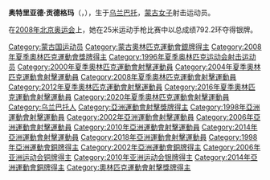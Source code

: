 {{MedalTop}}
{{MedalSport | 女子[[射擊運動|射擊]]}}
{{MedalSilver| [[2008年夏季奧林匹克運動會|2008年北京]] | [[2008年夏季奧林匹克運動會射擊比賽|25米氣手槍]]}}
{{MedalBottom}}

'''奥特里亚德·贡德格玛'''（{{lang|en|'''Otryad Gundegmaa'''}}，{{bd|1978年|5月23日||}}），生于[[乌兰巴托|乌兰巴托]]，[[蒙古|蒙古]][[女子|女子]]射击运动员。

在[[2008年北京奥运会|2008年北京奥运会]]上，她在25米运动手枪比赛中以总成绩792.2环夺得银牌。


{{DEFAULTSORT:Gundegmaa, Otryad}}
[[Category:蒙古国运动员|Category:蒙古国运动员]]
[[Category:蒙古奧林匹克運動會銀牌得主|Category:蒙古奧林匹克運動會銀牌得主]]
[[Category:2008年夏季奧林匹克運動會獎牌得主|Category:2008年夏季奧林匹克運動會獎牌得主]]
[[Category:1996年夏季奥林匹克运动会射击运动员|Category:1996年夏季奥林匹克运动会射击运动员]]
[[Category:2000年夏季奧林匹克運動會射擊運動員|Category:2000年夏季奧林匹克運動會射擊運動員]]
[[Category:2004年夏季奧林匹克運動會射擊運動員|Category:2004年夏季奧林匹克運動會射擊運動員]]
[[Category:2008年夏季奧林匹克運動會射擊運動員|Category:2008年夏季奧林匹克運動會射擊運動員]]
[[Category:2012年夏季奧林匹克運動會射擊運動員|Category:2012年夏季奧林匹克運動會射擊運動員]]
[[Category:2016年夏季奧林匹克運動會射擊運動員|Category:2016年夏季奧林匹克運動會射擊運動員]]
[[Category:2020年夏季奧林匹克運動會射擊運動員|Category:2020年夏季奧林匹克運動會射擊運動員]]
[[Category:乌兰巴托人|Category:乌兰巴托人]]
[[Category:亞洲運動會射擊獎牌得主|Category:亞洲運動會射擊獎牌得主]]
[[Category:1998年亞洲運動會射擊運動員|Category:1998年亞洲運動會射擊運動員]]
[[Category:2002年亞洲運動會射擊運動員|Category:2002年亞洲運動會射擊運動員]]
[[Category:2006年亞洲運動會射擊運動員|Category:2006年亞洲運動會射擊運動員]]
[[Category:2010年亞洲運動會射擊運動員|Category:2010年亞洲運動會射擊運動員]]
[[Category:2014年亞洲運動會射擊運動員|Category:2014年亞洲運動會射擊運動員]]
[[Category:2018年亞洲運動會射擊運動員|Category:2018年亞洲運動會射擊運動員]]
[[Category:1998年亞洲運動會銅牌得主|Category:1998年亞洲運動會銅牌得主]]
[[Category:2002年亞洲運動會銅牌得主|Category:2002年亞洲運動會銅牌得主]]
[[Category:2006年亚洲运动会铜牌得主|Category:2006年亚洲运动会铜牌得主]]
[[Category:2010年亚洲运动会银牌得主|Category:2010年亚洲运动会银牌得主]]
[[Category:2014年亞洲運動會銅牌得主|Category:2014年亞洲運動會銅牌得主]]
[[Category:奧林匹克運動會射擊獎牌得主|Category:奧林匹克運動會射擊獎牌得主]]